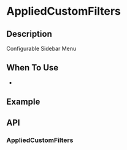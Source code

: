 
<Meta title="Components/ConfigurableSidebarMenu/Introduction" />

# AppliedCustomFilters

## Description

Configurable Sidebar Menu

## When To Use

-

## Example

## API

### AppliedCustomFilters
